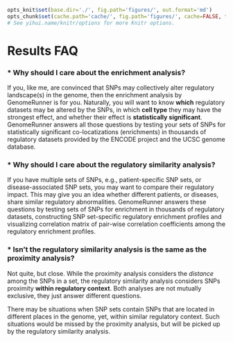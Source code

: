 ```r

opts_knit$set(base.dir='./', fig.path='figures/', out.format='md')
opts_chunk$set(cache.path='cache/', fig.path='figures/', cache=FALSE, tidy=TRUE, fig.keep='high', echo=TRUE, dpi=300, out.width=700, prompt=FALSE, comment='##', results='markup', eval=FALSE)
# See yihui.name/knitr/options for more Knitr options.
```

Results FAQ
========================================================

### * Why should I care about the enrichment analysis?

If you, like me, are convinced that SNPs may collectively alter regulatory landscape(s) in the genome, then the enrichment analysis by GenomeRunner is for you. Naturally, you will want to know **which** regulatory datasets may be altered by the SNPs, in which **cell type** they may have the strongest effect, and whether their effect is **statistically significant**. GenomeRunner answers all those questions by testing your sets of SNPs for statistically significant co-locatizations (enrichments) in thousands of regulatory datasets provided by the ENCODE project and the UCSC genome database.

### * Why should I care about the regulatory similarity analysis?

If you have multiple sets of SNPs, e.g., patient-specific SNP sets, or disease-associated SNP sets, you may want to compare their regulatory impact. This may give you an idea whether different patients, or diseases, share similar regulatory abnormalities. GenomeRunner answers these questions by testing sets of SNPs for enrichment in thousands of regulatory datasets, constructing SNP set-specific regulatory enrichment profiles and visualizing correlation matrix of pair-wise correlation coefficients among the regulatory enrichment profiles.

### * Isn't the regulatory similarity analysis is the same as the proximity analysis?

Not quite, but close. While the proximity analysis considers the *distance* among the SNPs in a set, the regulatory similarity analysis considers SNPs proximity **within regulatory context**. Both analyses are not mutually exclusive, they just answer different questions.

There may be situations when SNP sets contain SNPs that are located in different places in the genome, yet, within similar regulatory context. Such situations would be missed by the proximity analysis, but will be picked up by the regulatory similarity analysis. 
